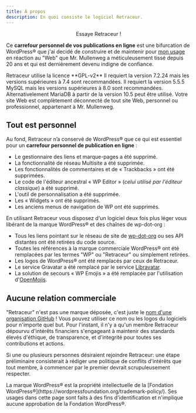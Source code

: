 ```yaml
---
title: À propos
description: En quoi consiste le logiciel Retraceur.
---
```



<div style="margin: 0 auto; width: fit-content;">
    <LinkButton
        href="https://github.com/retraceur/coeur/releases"
        variant="primary"
        icon="github"
        iconPlacement="start"
    >
    Essaye Retraceur !
    </LinkButton>
</div>

Ce **carrefour personnel de vos publications en ligne** est une bifurcation de WordPress® que j'ai decidé de construire et de maintenir pour [mon usage](https://imathi.eu) en réaction au "Web" que Mr. Mullenweg a méticuleusement tissé depuis 20 ans et qui est dernièrement devenu indigne de confiance.

<CardGrid stagger>
    <Card title="Libre & Open Source" icon="seti:license">
        Retraceur utilise la licence **GPL-v2**
    </Card>
    <Card title="Application PHP" icon="seti:php">
        Il requiert la version 7.2.24 mais les versions supérieures à 7.4 sont recommandées.
    </Card>
    <Card title="Base de données" icon="seti:db">
        Il requiert la version 5.5.5 MySQL mais les versions supérieures à 8.0 sont recommandées. Alternativelement MariaDB à partir de la version 10.5 peut être utilisé.
    </Card>
    <Card title="Libéré du “MullenWeb“" icon="seti:ignored">
        Votre site Web est complètement déconnecté de tout site Web, personnel ou professionnel, appartenant à Mr. Mullenweg.
    </Card>
</CardGrid>

## Tout est personnel

Au fond, Retraceur n’a conservé de WordPress® que ce qui est essentiel pour un **carrefour personnel de publication en ligne** :

- Le gestionnaire des liens et marque-pages a été supprimé.
- La fonctionnalité de réseau Multisite a été supprimée.
- Les fonctionnalités de commentaires et de « Trackbacks » ont été supprimées.
- Le code de l'éditeur ancestral « WP Editor » (_celui utilisé par l'éditeur classique_) a été supprimé.
- L'outil de personnalisation a été supprimée.
- Les « Widgets » ont été supprimés.
- Les anciens menus de navigation de WP ont été supprimés.

En utilisant Retraceur vous disposez d'un logiciel deux fois plus léger vous libérant de la marque WordPress® et des chaînes de wp-dot-org :

- Tous les liens pointant sur le réseau de site de [wp-dot-org](https://w.org) ou ses API distantes ont été retirées du code source.
- Toutes les références à la marque commerciale WordPress® ont été remplacées par les termes "WP" ou "Retraceur" ou simplement retirées.
- Les logos de WordPress® ont été remplacés par ceux de Retraceur.
- Le service Gravatar a été remplacé par le service [Libravatar](https://www.libravatar.org/).
- La solution de secours « WP Emojis » a été remplacée par l'utilisation d'[OpenMojis](https://openmoji.org/).

## Aucune relation commerciale

"Retraceur" n'est pas une marque déposée, c'est juste le [nom d'une organisation GitHub](https://github.com/retraceur) ! Vous pouvez utiliser ce nom ou les logos du logiciels pour n'importe quel but. Pour l'instant, il n'y a qu'un membre Retraceur dépourvu d'intérêts financiers s'engageant à maintenir des standards élevés d'éthique, de transparence, et d'integrité pour toutes ses contributions et actions.

Si une ou plusieurs personnes désiraient rejoindre Retraceur: une étape préliminaire consisterait à rédiger une politique de conflits d'intérêts que tout membre, à commencer par le premier devrait scrupuleusement respecter.

<Aside>La marque WordPress® est la propriété intellectuelle de la [Fondation WordPress®](https://wordpressfoundation.org/trademark-policy/). Ses usages dans cette page sont faits à des fins d'identification et n'implique aucune approbation de la Fondation WordPress®.</Aside>